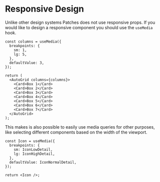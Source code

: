 
<Meta title="Introduction/Responsive Design" />

# Responsive Design

Unlike other design systems Patches does not use responsive props. If you
would like to design a responsive component you should use the `useMedia`
hook.

```tsx
const columns = useMedia({
  breakpoints: {
    sm: 1,
    lg: 5,
  },
  defaultValue: 3,
});

return (
  <AutoGrid columns={columns}>
    <Card>Box 1</Card>
    <Card>Box 2</Card>
    <Card>Box 3</Card>
    <Card>Box 4</Card>
    <Card>Box 5</Card>
    <Card>Box 6</Card>
    <Card>Box 7</Card>
  </AutoGrid>
);
```

This makes is also possible to easily use media queries for other purposes,
like selecting different components based on the width of the viewport.

```tsx
const Icon = useMedia({
  breakpoints: {
    sm: IconLowDetail,
    lg: IconHighDetail,
  },
  defaultValue: IconNormalDetail,
});

return <Icon />;
```
